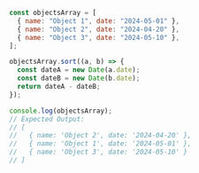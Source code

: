 ```javascript
const objectsArray = [
  { name: "Object 1", date: "2024-05-01" },
  { name: "Object 2", date: "2024-04-20" },
  { name: "Object 3", date: "2024-05-10" },
];

objectsArray.sort((a, b) => {
  const dateA = new Date(a.date);
  const dateB = new Date(b.date);
  return dateA - dateB;
});

console.log(objectsArray);
// Expected Output:
// [
//   { name: 'Object 2', date: '2024-04-20' },
//   { name: 'Object 1', date: '2024-05-01' },
//   { name: 'Object 3', date: '2024-05-10' }
// ]
```
